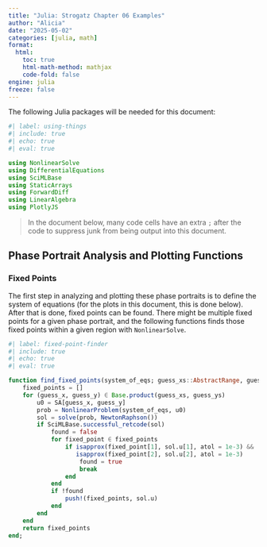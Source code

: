 ```yaml
---
title: "Julia: Strogatz Chapter 06 Examples"
author: "Alicia"
date: "2025-05-02"
categories: [julia, math]
format:
  html:
    toc: true
    html-math-method: mathjax
    code-fold: false
engine: julia
freeze: false
---
```


The following Julia packages will be needed for this document:

```julia
#| label: using-things
#| include: true
#| echo: true
#| eval: true

using NonlinearSolve
using DifferentialEquations
using SciMLBase
using StaticArrays
using ForwardDiff
using LinearAlgebra
using PlotlyJS
```

> In the document below, many code cells have an extra `;` after the code to suppress junk from being output into this document.

## Phase Portrait Analysis and Plotting Functions

### Fixed Points

The first step in analyzing and plotting these phase portraits is to define the system of equations (for the plots in this document, this is done below). After that is done, fixed points can be found. There might be multiple fixed points for a given phase portrait, and the following functions finds those fixed points within a given region with `NonlinearSolve`.

```julia
#| label: fixed-point-finder
#| include: true
#| echo: true
#| eval: true

function find_fixed_points(system_of_eqs; guess_xs::AbstractRange, guess_ys::AbstractRange)
    fixed_points = []
    for (guess_x, guess_y) ∈ Base.product(guess_xs, guess_ys)
        u0 = SA[guess_x, guess_y]
        prob = NonlinearProblem(system_of_eqs, u0)
        sol = solve(prob, NewtonRaphson())
        if SciMLBase.successful_retcode(sol)
            found = false
            for fixed_point ∈ fixed_points
                if isapprox(fixed_point[1], sol.u[1], atol = 1e-3) &&
                   isapprox(fixed_point[2], sol.u[2], atol = 1e-3)
                    found = true
                    break
                end
            end
            if !found
                push!(fixed_points, sol.u)
            end
        end
    end
    return fixed_points
end;
```
